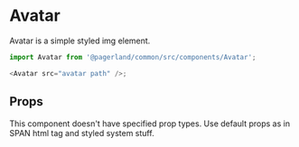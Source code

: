 


<Meta title="Themes/Corporate/Components/Avatar" component={Avatar} />

# Avatar

Avatar is a simple styled img element.

```js
import Avatar from '@pagerland/common/src/components/Avatar';

<Avatar src="avatar path" />;
```

<Preview>
  <Story name="Default">
    <Theme>
      <Avatar src={ThemeforestLogo} />
    </Theme>
  </Story>
</Preview>

## Props

This component doesn't have specified prop types. Use default props as in SPAN html tag and styled system stuff.
